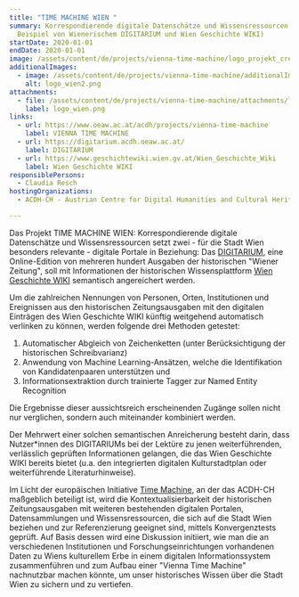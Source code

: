 ```yaml
---
title: "TIME MACHINE WIEN "
summary: Korrespondierende digitale Datenschätze und Wissensressourcen (am
  Beispiel von Wienerischem DIGITARIUM und Wien Geschichte WIKI)
startDate: 2020-01-01
endDate: 2020-01-01
image: /assets/content/de/projects/vienna-time-machine/logo_projekt_credit_schlager_apa_time_machine_organisation.png
additionalImages:
  - image: /assets/content/de/projects/vienna-time-machine/additionalImages/logo_wien2.png
    alt: logo_wien2.png
attachments:
  - file: /assets/content/de/projects/vienna-time-machine/attachments/logo_wien.png
    label: logo_wien.png
links:
  - url: https://www.oeaw.ac.at/acdh/projects/vienna-time-machine
    label: VIENNA TIME MACHINE
  - url: https://digitarium.acdh.oeaw.ac.at/
    label: DIGITARIUM
  - url: https://www.geschichtewiki.wien.gv.at/Wien_Geschichte_Wiki
    label: Wien Geschichte WIKI
responsiblePersons:
  - Claudia Resch
hostingOrganizations:
  - ACDH-CH - Austrian Centre for Digital Humanities and Cultural Heritage

---
```

Das Projekt TIME MACHINE WIEN: Korrespondierende digitale Datenschätze und Wissensressourcen setzt zwei - für die Stadt Wien besonders relevante - digitale Portale in Beziehung: Das [DIGITARIUM](https://digitarium.acdh.oeaw.ac.at/), eine Online-Edition von mehreren hundert Ausgaben der historischen "Wiener Zeitung", soll mit Informationen der historischen Wissensplattform [Wien Geschichte WIKI](https://www.geschichtewiki.wien.gv.at/Wien_Geschichte_Wiki) semantisch angereichert werden.

Um die zahlreichen Nennungen von Personen, Orten, Institutionen und Ereignissen aus den historischen Zeitungsausgaben mit den digitalen Einträgen des Wien Geschichte WIKI künftig weitgehend automatisch verlinken zu können, werden folgende drei Methoden getestet:

1.  Automatischer Abgleich von Zeichenketten (unter Berücksichtigung der historischen Schreibvarianz)
2.  Anwendung von Machine Learning-Ansätzen, welche die Identifikation von Kandidatenpaaren unterstützen und
3.  Informationsextraktion durch trainierte Tagger zur Named Entity Recognition

Die Ergebnisse dieser aussichtsreich erscheinenden Zugänge sollen nicht nur verglichen, sondern auch miteinander kombiniert werden.

Der Mehrwert einer solchen semantischen Anreicherung besteht darin, dass Nutzer\*innen des DIGITARIUMs bei der Lektüre zu jenen weiterführenden, verlässlich geprüften Informationen gelangen, die das Wien Geschichte WIKI bereits bietet (u.a. den integrierten digitalen Kulturstadtplan oder weiterführende Literaturhinweise).

Im Licht der europäischen Initiative [Time Machine](https://www.timemachine.eu/), an der das ACDH-CH maßgeblich beteiligt ist, wird die Kontextualisierbarkeit der historischen Zeitungsausgaben mit weiteren bestehenden digitalen Portalen, Datensammlungen und Wissensressourcen, die sich auf die Stadt Wien beziehen und zur Referenzierung geeignet sind, mittels Konvergenztests geprüft. Auf Basis dessen wird eine Diskussion initiiert, wie man die an verschiedenen Institutionen und Forschungseinrichtungen vorhandenen Daten zu Wiens kulturellem Erbe in einem digitalen Informationssystem zusammenführen und zum Aufbau einer "Vienna Time Machine" nachnutzbar machen könnte, um unser historisches Wissen über die Stadt Wien zu sichern und zu vertiefen.
